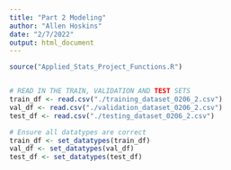 ```yaml
---
title: "Part 2 Modeling"
author: "Allen Hoskins"
date: "2/7/2022"
output: html_document
---
```




```r

source("Applied_Stats_Project_Functions.R")


# READ IN THE TRAIN, VALIDATION AND TEST SETS
train_df <- read.csv("./training_dataset_0206_2.csv")
val_df <- read.csv("./validation_dataset_0206_2.csv")
test_df <- read.csv("./testing_dataset_0206_2.csv")

# Ensure all datatypes are correct
train_df <- set_datatypes(train_df)
val_df <- set_datatypes(val_df)
test_df <- set_datatypes(test_df)

```
